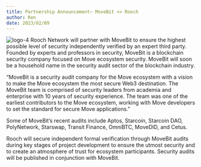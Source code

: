 ```yaml
---
title: Partnership Announcement~ MoveBit <> Rooch
author: Ren
date: 2023/02/09
---
```


![logo-4](https://user-images.githubusercontent.com/99104408/217911743-1d9f34bd-d79a-4ccb-bbb6-9f8460845b36.png)
Rooch Network will partner with MoveBit to ensure the highest possible level of security independently verified by an expert third party. Founded by experts and professors in security, MoveBit is a blockchain security company focused on Move ecosystem security. MoveBit will soon be a household name in the security audit sector of the blockchain industry. 

“MoveBit is a security audit company for the Move ecosystem with a vision to make the Move ecosystem the most secure Web3 destination. The MoveBit team is comprised of security leaders from academia and enterprise with 10 years of security experience. The team was one of the earliest contributors to the Move ecosystem, working with Move developers to set the standard for secure Move applications.” 

Some of MoveBit’s recent audits include Aptos, Starcoin, Starcoin DAO, PolyNetwork, Starswap, Transit Finance, OmniBTC, MoveDID, and Cetus. 

Rooch will secure independent formal verification through MoveBit audits during key stages of project development to ensure the utmost security and to create an atmosphere of trust for ecosystem participants. Security audits will be published in conjunction with MoveBit. 
